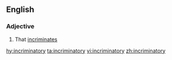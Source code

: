 ==English==

===Adjective===
{{en-adj}}

# That [[incriminate]]s

[[hy:incriminatory]]
[[ta:incriminatory]]
[[vi:incriminatory]]
[[zh:incriminatory]]